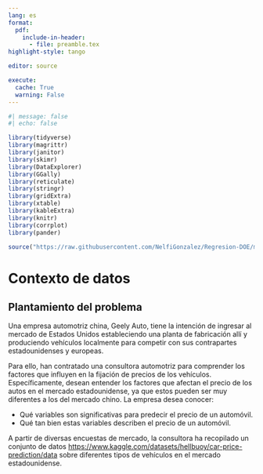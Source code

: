 ```yaml
---
lang: es
format: 
  pdf:
    include-in-header:
      - file: preamble.tex
highlight-style: tango

editor: source

execute:
  cache: True
  warning: False
---
```



```r
#| message: false
#| echo: false

library(tidyverse)
library(magrittr)
library(janitor)
library(skimr)
library(DataExplorer)
library(GGally)
library(reticulate)
library(stringr)
library(gridExtra)
library(xtable)
library(kableExtra)
library(knitr)
library(corrplot)
library(pander)

source("https://raw.githubusercontent.com/NelfiGonzalez/Regresion-DOE/main/FuncionesdeUsuarioRLM.R")
```

\input{portada}

# Contexto de datos 

## Plantamiento del problema

Una empresa automotriz china, Geely Auto, tiene la intención de ingresar al mercado de Estados Unidos estableciendo una planta de fabricación allí y produciendo vehículos localmente para competir con sus contrapartes estadounidenses y europeas.

Para ello, han contratado una consultora automotriz para comprender los factores que influyen en la fijación de precios de los vehículos. Específicamente, desean entender los factores que afectan el precio de los autos en el mercado estadounidense, ya que estos pueden ser muy diferentes a los del mercado chino. La empresa desea conocer:

-   Qué variables son significativas para predecir el precio de un automóvil.
-   Qué tan bien estas variables describen el precio de un automóvil.

A partir de diversas encuestas de mercado, la consultora ha recopilado un conjunto de datos <https://www.kaggle.com/datasets/hellbuoy/car-price-prediction/data> sobre diferentes tipos de vehículos en el mercado estadounidense.

